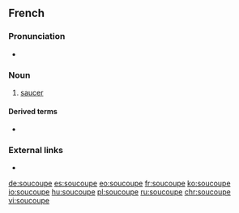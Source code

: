 ==French==

===Pronunciation===
* {{audio|Fr-soucoupe.ogg|Audio|lang=fr}}

===Noun===
{{fr-noun|f}}

# [[saucer]]

====Derived terms====
* {{l|fr|soucoupe volante}}

===External links===
* {{R:TLFi}}

[[de:soucoupe]]
[[es:soucoupe]]
[[eo:soucoupe]]
[[fr:soucoupe]]
[[ko:soucoupe]]
[[io:soucoupe]]
[[hu:soucoupe]]
[[pl:soucoupe]]
[[ru:soucoupe]]
[[chr:soucoupe]]
[[vi:soucoupe]]